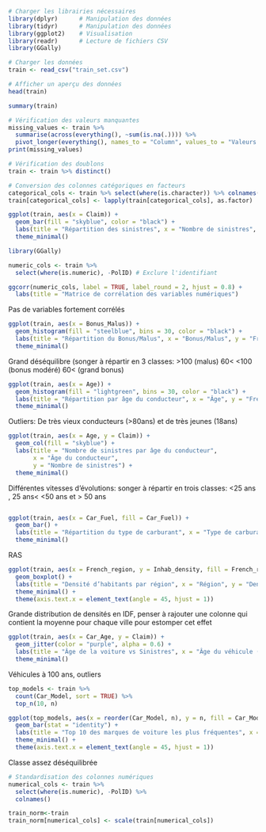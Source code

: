 

```{r}
# Charger les librairies nécessaires
library(dplyr)      # Manipulation des données
library(tidyr)      # Manipulation des données
library(ggplot2)    # Visualisation
library(readr)      # Lecture de fichiers CSV
library(GGally)

# Charger les données
train <- read_csv("train_set.csv")

# Afficher un aperçu des données
head(train)

```
```{r}
summary(train)
```


```{r}
# Vérification des valeurs manquantes
missing_values <- train %>%
  summarise(across(everything(), ~sum(is.na(.)))) %>%
  pivot_longer(everything(), names_to = "Column", values_to = "Valeurs Manquantes")
print(missing_values)
```


```{r}
# Vérification des doublons
train <- train %>% distinct()
```


```{r}
# Conversion des colonnes catégoriques en facteurs
categorical_cols <- train %>% select(where(is.character)) %>% colnames()
train[categorical_cols] <- lapply(train[categorical_cols], as.factor)
```



```{r}

ggplot(train, aes(x = Claim)) +
  geom_bar(fill = "skyblue", color = "black") +
  labs(title = "Répartition des sinistres", x = "Nombre de sinistres", y = "Fréquence") +
  theme_minimal()

```

```{r}
library(GGally)

numeric_cols <- train %>% 
  select(where(is.numeric), -PolID) # Exclure l'identifiant

ggcorr(numeric_cols, label = TRUE, label_round = 2, hjust = 0.8) +
  labs(title = "Matrice de corrélation des variables numériques")

```
Pas de variables fortement corrélés

```{r}
ggplot(train, aes(x = Bonus_Malus)) +
  geom_histogram(fill = "steelblue", bins = 30, color = "black") +
  labs(title = "Répartition du Bonus/Malus", x = "Bonus/Malus", y = "Fréquence") +
  theme_minimal()
```
Grand déséquilibre (songer à répartir en 3 classes: >100 (malus) 60< <100 (bonus modéré) 60< (grand bonus)
```{r}
ggplot(train, aes(x = Age)) +
  geom_histogram(fill = "lightgreen", bins = 30, color = "black") +
  labs(title = "Répartition par âge du conducteur", x = "Âge", y = "Fréquence") +
  theme_minimal()

```
Outliers: De très vieux conducteurs (>80ans) et de très jeunes (18ans)

```{r}
ggplot(train, aes(x = Age, y = Claim)) +
  geom_col(fill = "skyblue") +
  labs(title = "Nombre de sinistres par âge du conducteur",
       x = "Âge du conducteur",
       y = "Nombre de sinistres") +
  theme_minimal()

```
Différentes vitesses d'évolutions: songer à répartir en trois classes: <25 ans , 25 ans< <50 ans et > 50 ans

```{r}


```


```{r}
ggplot(train, aes(x = Car_Fuel, fill = Car_Fuel)) +
  geom_bar() +
  labs(title = "Répartition du type de carburant", x = "Type de carburant", y = "Fréquence") +
  theme_minimal()

```
RAS

```{r}
ggplot(train, aes(x = French_region, y = Inhab_density, fill = French_region)) +
  geom_boxplot() +
  labs(title = "Densité d’habitants par région", x = "Région", y = "Densité (hab/km²)") +
  theme_minimal() +
  theme(axis.text.x = element_text(angle = 45, hjust = 1))

```
Grande distribution de densités en IDF, penser à rajouter une colonne qui contient la moyenne pour chaque ville pour estomper cet effet

```{r}
ggplot(train, aes(x = Car_Age, y = Claim)) +
  geom_jitter(color = "purple", alpha = 0.6) +
  labs(title = "Âge de la voiture vs Sinistres", x = "Âge du véhicule (années)", y = "Nombre de sinistres") +
  theme_minimal()

```
Véhicules à 100 ans, outliers

```{r}
top_models <- train %>% 
  count(Car_Model, sort = TRUE) %>% 
  top_n(10, n)

ggplot(top_models, aes(x = reorder(Car_Model, n), y = n, fill = Car_Model)) +
  geom_bar(stat = "identity") +
  labs(title = "Top 10 des marques de voiture les plus fréquentes", x = "Marque de voiture", y = "Fréquence") +
  theme_minimal() +
  theme(axis.text.x = element_text(angle = 45, hjust = 1))

```

Classe assez déséquilibrée

```{r}
# Standardisation des colonnes numériques
numerical_cols <- train %>%
  select(where(is.numeric), -PolID) %>%
  colnames()

train_norm<-train
train_norm[numerical_cols] <- scale(train[numerical_cols])

```


```{r}

```

```{r}

```



